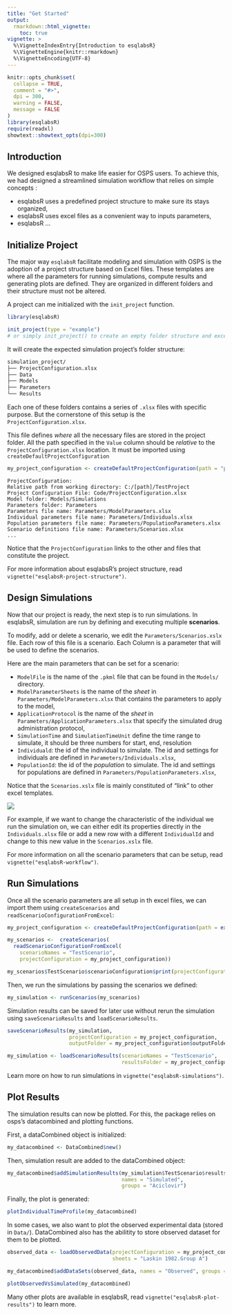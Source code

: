 ```yaml
---
title: "Get Started"
output: 
  rmarkdown::html_vignette:
    toc: true
vignette: >
  %\VignetteIndexEntry{Introduction to esqlabsR}
  %\VignetteEngine{knitr::rmarkdown}
  %\VignetteEncoding{UTF-8}
---
```


```r
knitr::opts_chunk$set(
  collapse = TRUE,
  comment = "#>",
  dpi = 300,
  warning = FALSE,
  message = FALSE
)
library(esqlabsR)
require(readxl)
showtext::showtext_opts(dpi=300)
```


## Introduction


We designed esqlabsR to make life easier for OSPS users. To achieve this, we
had designed a streamlined simulation workflow that relies on simple concepts :

- esqlabsR uses a predefined project structure to make sure its stays organized,
- esqlabsR uses excel files as a convenient way to inputs parameters,
- esqlabsR ...


## Initialize Project

The major way `esqlabsR` facilitate modeling and simulation with OSPS is the 
adoption of a project structure based on Excel files. 
These templates are where all the parameters for running simulations, 
compute results and generating plots are defined. They are organized in 
different folders and their structure must not be altered.


A project can me initialized with the `init_project` function.

```r
library(esqlabsR)

init_project(type = "example") 
# or simply init_project() to create an empty folder structure and excel templates.
```

It will create the expected simulation project's folder structure:

```sh
simulation_project/
├── ProjectConfiguration.xlsx
├── Data
├── Models
├── Parameters
└── Results
```

Each one of these folders contains a series of `.xlsx` files with specific 
purpose. But the cornerstone of this setup is the `ProjectConfiguration.xlsx`.

This file defines *where* all the necessary files are stored in the project 
folder. All the path specified in the `Value` column should be *relative* to the
`ProjectConfiguration.xlsx` location. It must be imported using 
`createDefaultProjectConfiguration`

```r
my_project_configuration <- createDefaultProjectConfiguration(path = "path/to/ProjectConfiguration.xlsx")

```

```
ProjectConfiguration: 
Relative path from working directory: C:/[path]/TestProject
Project Configuration File: Code/ProjectConfiguration.xlsx 
Model folder: Models/Simulations 
Parameters folder: Parameters 
Parameters file name: Parameters/ModelParameters.xlsx 
Individual parameters file name: Parameters/Individuals.xlsx 
Population parameters file name: Parameters/PopulationParameters.xlsx
Scenario definitions file name: Parameters/Scenarios.xlsx
...
```
<!-- Scenario applications definitions file name: Parameters/ApplicationParameters.xlsx  -->
<!-- Plot definitions file name: Parameters/Plots.xlsx  -->
<!-- Experimental data folder: Data  -->
<!-- Experimental data file: Data/TestProject_TimeValuesData.xlsx  -->
<!-- Data importer configuration: Data/esqlabs_dataImporter_configuration.xml  -->
<!-- Compound Properties File: Data/Compound Properties.xlsx  -->
<!-- Output folder: Results  -->

Notice that the `ProjectConfiguration` links to the other and files that 
constitute the project.

For more information about esqlabsR's project structure, read `vignette("esqlabsR-project-structure")`.

## Design Simulations

Now that our project is ready, the next step is to run simulations. In esqlabsR,
simulation are run by defining and executing multiple **scenarios**.

To modify, add or delete a scenario, we edit the `Parameters/Scenarios.xslx` 
file. Each row of this file is a scenario. Each Column is a parameter that will 
be used to define the scenarios.

Here are the main parameters that can be set for a scenario:

- `ModelFile` is the name of the `.pkml` file that can be found in the `Models/` directory.
- `ModelParameterSheets` is the name of the *sheet* in `Parameters/ModelParameters.xlsx` that contains the parameters to apply to the model,
- `ApplicationProtocol` is the name of the *sheet* in `Parameters/ApplicationParameters.xlsx` that specify the simulated drug administration protocol,
- `SimulationTime` and `SimulationTimeUnit` define the time range to simulate, it should be three numbers for start, end, resolution
- `Individuald`: the id of the individual to simulate. The id and settings for individuals are defined in `Parameters/Individuals.xlsx`,
- `PopulationId`: the id of the *population* to simulate. The id and settings for populations are defined in `Parameters/PopulationParameters.xlsx`,

Notice that the `Scenarios.xslx` file is mainly constituted of "link" to other excel templates. 

![](Figures/scenarios_links_files.png)

For example, if we want to change the characteristic of the individual we run the simulation on, we can either edit its properties directly in the `Individuals.xlsx` file or  add a new row with a different `IndividualId` and change to this new value in the `Scenarios.xslx` file.

For more information on all the scenario parameters that can be setup, read `vignette("esqlabsR-workflow")`.


## Run Simulations

Once all the scenario parameters are all setup in th excel files, we can import 
them using `createScenarios` and `readScenarioConfigurationFromExcel`:

```r
my_project_configuration <- createDefaultProjectConfiguration(path = example_ProjectConfiguration())
```

```r
my_scenarios <-  createScenarios(
  readScenarioConfigurationFromExcel( 
    scenarioNames = "TestScenario", 
    projectConfiguration = my_project_configuration))
```

```r
my_scenarios$TestScenario$scenarioConfiguration$print(projectConfiguration = FALSE)
```

Then, we run the simulations by passing the scenarios we defined:
```r
my_simulation <- runScenarios(my_scenarios)
```


Simulation results can be saved for later use without rerun the simulation using
`saveScenarioResults` and `loadScenarioResults`.

```r
saveScenarioResults(my_simulation,
                    projectConfiguration = my_project_configuration,
                    outputFolder = my_project_configuration$outputFolder)

my_simulation <- loadScenarioResults(scenarioNames = "TestScenario",
                                     resultsFolder = my_project_configuration$outputFolder)

```


Learn more on how to run simulations in `vignette("esqlabsR-simulations")`.

## Plot Results

The simulation results can now be plotted. For this, the package relies on 
osps's datacombined and plotting functions.

First, a dataCombined object is initialized:

```r
my_datacombined <- DataCombined$new()
```

Then, simulation result are added to the dataCombined object:

```r
my_datacombined$addSimulationResults(my_simulation$TestScenario$results,
                                     names = "Simulated",
                                     groups = "Aciclovir")
```

Finally, the plot is generated:

```r
plotIndividualTimeProfile(my_datacombined)
```


In some cases, we also want to plot the observed experimental data (stored in 
`Data/`). DataCombined also has the abilitity to store observed dataset for them 
to be plotted.

  
```r
observed_data <- loadObservedData(projectConfiguration = my_project_configuration,
                                  sheets = "Laskin 1982.Group A")

my_datacombined$addDataSets(observed_data, names = "Observed", groups = "Aciclovir")

plotObservedVsSimulated(my_datacombined)
```

Many other plots are available in esqlabsR, read `vignette("esqlabsR-plot-results")` 
to learn more.

